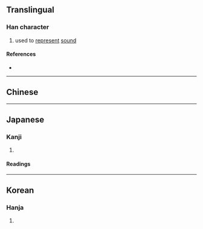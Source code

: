 {{character info}}
==Translingual==

===Han character===
{{Han char|rn=30|rad=口|as=04|sn=7|four=|canj=RSK,XRSK|ids=⿰口尹}}

# used to [[represent]] [[sound]]

====References====
* {{Han ref|kx=0177.060|dkj=03322|dj=0394.140|hdz=10595.050|uh=541A|ud=21530}}

----

==Chinese==
{{zh-see|咿|v}}

----

==Japanese==

===Kanji===
{{ja-kanji|grade=|rs=口04}}

# {{rfdef|ja|sort=口04}}

====Readings====
{{ja-readings
|goon=い
|kanon=い
|kanyoon=き
|kun=うめ-く}}

----

==Korean==

===Hanja===
{{ko-hanja|hangeul=의|rv=ui|mr=ŭi}}

# {{rfdef|ko|sort=口04}}